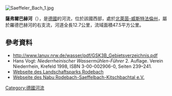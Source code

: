 {{No footnotes|time=2020-08-13T04:55:52+00:00}}
[[Image:Saeffeler_Bach_1.jpg|right]]
{{Coord|51|2|15|N|5|52|41|E|display=title}}

'''薩弗爾巴赫河'''（{{lang-de|Saeffeler Bach}}），是[[德國|德國]]的河流，位於該國西部，處於[[北萊茵-威斯特法倫州|北萊茵-威斯特法倫州]]，屬於羅德巴赫河的右支流，河道全長12.7公里，流域面積47.5平方公里。

==參考資料==
* http://www.lanuv.nrw.de/wasser/pdf/GSK3B_Gebietsverzeichnis.pdf {{Wayback|url=http://www.lanuv.nrw.de/wasser/pdf/GSK3B_Gebietsverzeichnis.pdf |date=20131017024904 }}
* Hans Vogt: ''Niederrheinischer Wassermühlen-Führer'' 2. Auflage. Verein Niederrhein, Krefeld 1998, ISBN 3-00-002906-0, Seiten 239–241.
* [http://www.rodebach.de/ Webseite des Landschaftsparks Rodebach]
* [http://www.nabu-rsk.de/ Webseite des Nabu Rodebach-Saeffelbach-Kitschbachtal e.V.]

{{Germany-geo-stub}}
[[Category:德國河流|Category:德國河流]]